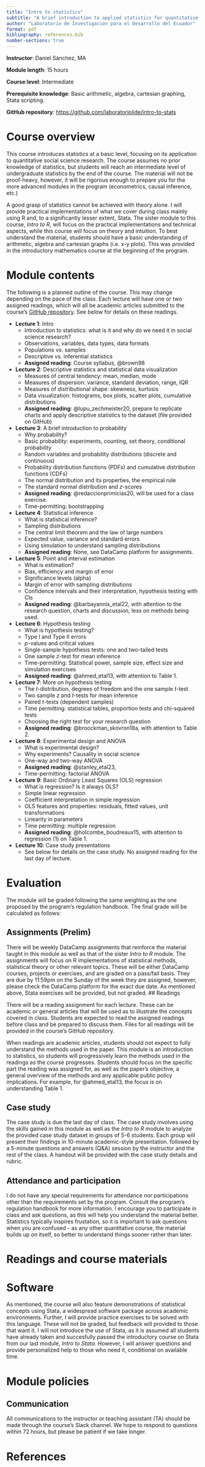 ```yaml
---
title: "Intro to statistics"
subtitle: "A brief introduction to applied statistics for quantitative social science research"
author: "Laboratorio de Investigación para el Desarrollo del Ecuador"
format: pdf
bibliography: references.bib
number-sections: true
---
```


**Instructor**: Daniel Sánchez, MA

**Module length**: 15 hours

**Course level**: Intermediate

**Prerequisite knowledge**: Basic arithmetic, algebra, cartesian graphing, Stata scripting.

**GitHub repository**: [https://github.com/laboratoriolide/intro-to-stats](https://github.com/laboratoriolide/intro-to-stats)

# Course overview

This course introduces statistics at a basic level, focusing on its application to quantitative social science research. The course assumes no prior knowledge of statistics, but students will reach an intermediate level of undergraduate statistics by the end of the course. The material will not be proof-heavy, however, it will be rigorous enough to prepare you for the more advanced modules in the program (econometrics, causal inference, etc.)

A good grasp of statistics cannot be achieved with theory alone. I will provide practical implementations of what we cover during class mainly using R and, to a significantly lesser extent, Stata. The sister module to this course, *Intro to R*, will focus on the practical implementations and technical aspects, while this course will focus on theory and intuition. To best understand the material, students should have a basic understanding of arithmetic, algebra and cartesian graphs (i.e. x-y plots). This was provided in the introductory mathematics course at the beginning of the program. 

# Module contents {#sec-contents}

The following is a planned outline of the course. This may change depending on the pace of the class. Each lecture will have one or two assigned readings, which will all be academic articles submitted to the course's [GitHub repository](https://github.com/laboratoriolide/intro-to-stats). See below for details on these readings.

- **Lecture 1**: Intro
    - Introduction to statistics: what is it and why do we need it in social science research?
    - Observations, variables, data types, data formats
    - Populations vs. samples
    - Descriptive vs. inferential statistics
    - **Assigned reading**: Course syllabus, @brown98

- **Lecture 2**: Descriptive statistics and statistical data visualization
    - Measures of central tendency: mean, median, mode
    - Measures of dispersion: variance, standard deviation, range, IQR
    - Measures of distributional shape: skewness, kurtosis
    - Data visualization: histograms, box plots, scatter plots, cumulative distributions 
    -  **Assigned reading**: @lupu_zechmeister20, prepare to replicate charts and apply descriptive statistics to the dataset (file provided on GitHub)

- **Lecture 3**: A brief introduction to probability
    - Why probability?
    - Basic probability: experiments, counting, set theory, conditional probability
    - Random variables and probability distributions (discrete and continuous)
    - Probability distribution functions (PDFs) and cumulative distribution functions (CDFs)
    - The normal distribution and its properties, the empirical rule
    - The standard normal distribution and $z$-scores
    - **Assigned reading**: @redaccionprimicias20, will be used for a class exercise.
    - Time-permitting: bootstrapping

- **Lecture 4**: Statistical inference
    - What is statistical inference?
    - Sampling distributions
    - The central limit theorem and the law of large numbers
    - Expected value, variance and standard errors
    - Using simulation to understand sampling distributions
    - **Assigned reading**: None, see DataCamp platform for assignments. 

- **Lecture 5**: Point and interval estimation
    - What is estimation? 
    - Bias, efficiency and margin of error
    - Significance levels (alpha)
    - Margin of error with sampling distributions
    - Confidence intervals and their interpretation, hypothesis testing with CIs
    -  **Assigned reading**: @barbayannis_etal22, with attention to the research question, charts and discussion, less on methods being used. 

- **Lecture 6**: Hypothesis testing
    - What is hypothesis testing?
    - Type I and Type II errors
    - $p$-values and critical values
    - Single-sample hypothesis tests: one and two-tailed tests
    - One sample $z$-test for mean inference
    - Time-permitting: Statistical power, sample size, effect size and simulation exercises
    - **Assigned reading**: @ahmed_etal13, with attention to Table 1.

- **Lecture 7**: More on hypothesis testing
    - The $t$-distribution, degrees of freedom and the one sample $t$-test
    - Two sample $z$ and $t$-tests for mean inference 
    - Paired $t$-tests (dependent samples)
    - Time permitting: statistical tables, proportion tests and chi-squared tests
    - Choosing the right test for your research question
    - **Assigned reading**: @broockman_skovron18a, with attention to Table 2.

- **Lecture 8**: Experimental design and ANOVA
    - What is experimental design?
    - Why experiments? Causality in social science
    - One-way and two-way ANOVA
    - **Assigned reading**: @stanley_etal23, 
    - Time-permitting: factorial ANOVA

- **Lecture 9**: Basic Ordinary Least Squares (OLS) regression
    - What is regression? Is it always OLS?
    - Simple linear regression
    - Coefficient interpretation in simple regression
    - OLS features and properties: residuals, fitted values, unit transformations
    - Linearity in parameters
    - Time permitting: multiple regression
    - **Assigned reading**: @holcombe_boudreaux15, with attention to regression (1) on Table 1. 

- **Lecture 10**: Case study presentations
  - See below for details on the case study. No assigned reading for the last day of lecture. 

# Evaluation

The module will be graded following the same weighting as the one proposed by the program's regulation handbook. The final grade will be calculated as follows:

## Assignments **(Prelim)**

There will be weekly DataCamp assignments that reinforce the material taught in this module as well as that of the sister *Intro to R* module. The assignments will focus on R implementations of statistical methods, statistical theory or other relevant topics. These will be either DataCamp courses, projects or exercises, and are graded on a pass/fail basis. They are due by 11:59pm on the Sunday of the week they are assigned, however, please check the DataCamp platform for the exact due date. As mentioned above, Stata exercises will be provided, but not graded.
## Readings 

There will be a reading assignment for each lecture. These can be academic or general articles that will be used as to illustrate the concepts covered in class. Students are expected to read the assigned readings before class and be prepared to discuss them. Files for all readings will be provided in the course's GitHub repository.

When readings are academic articles, students should not expect to fully understand the methods used in the paper. This module is an introduction to statistics, so students will progressively learn the methods used in the readings as the course progresses. Students should focus on the specific part the reading was assigned for, as well as the paper's objective, a general overview of the methods and any applicable public policy implications. For example, for @ahmed_etal13, the focus is on understanding Table 1. 

## Case study 

The case study is due the last day of class. The case study involves using the skills gained in this module as well as the *Intro to R* module to analyze the provided case study dataset in groups of 5-6 students. Each group will present their findings in 10-minute academic-style presentation. followed by a 5-minute questions and answers (Q&A) session by the instructor and the rest of the class. A handout will be provided with the case study details and rubric. 

## Attendance and participation

I do not have any special requirements for attendance nor participations other than the requirements set by the program. Consult the program's regulation handbook for more information. I encourage you to participate in class and ask questions, as this will help you understand the material better. Statistics typically inspires frustation, so it is important to ask questions when you are confused - as any other quantitative course, the material builds up on itself, so better to understand things sooner rather than later.

# Readings and course materials

# Software 

As mentioned, the course will also feature demonstrations of statistical concepts using Stata, a widespread software package across academic environments. Further, I will provide practice exercises to be solved with this language. These will not be graded, but feedback will provided to those that want it. I will not introduce the use of Stata, as it is assumed all students have already taken and succesfully passed the introductory course on Stata from our last module, *Intro to Stata*. However, I will answer questions and provide personalized help to those who need it, conditional on available time.

# Module policies

## Communication

All communications to the instructor or teaching assistant (TA) should be made through the course's Slack channel. We hope to respond to questions within 72 hours, but please be patient if we take longer.


# References

